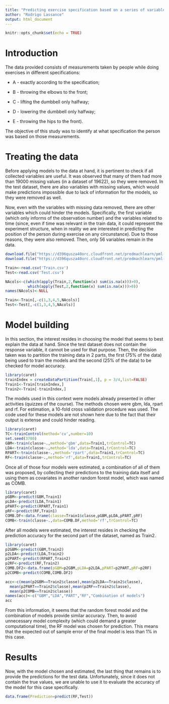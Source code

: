 ```yaml
---
title: "Predicting exercise specification based on a series of variables"
author: "Rodrigo Lassance"
output: html_document
---
```


```r
knitr::opts_chunk$set(echo = TRUE)
```

# Introduction
The data provided consists of measurements taken by people while doing exercises in different specifications:

* A - exactly according to the specification;

* B - throwing the elbows to the front;

* C - lifting the dumbbell only halfway;

* D - lowering the dumbbell only halfway;

* E - throwing the hips to the front).

The objective of this study was to identify at what specification the person was based on those measurements.

# Treating the data
Before applying models to the data at hand, it is pertinent to check if all collected variables are useful. It was observed that many of them had more than 19000 missing values (in a dataset of 19622), so they were removed. In the test dataset, there are also variables with missing values, which would make predictions impossible due to lack of information for the models, so they were removed as well.

Now, even with the variables with missing data removed, there are other variables which could hinder the models. Specifically, the first variable (which only informs of the observation number) and the variables related to time (since, even if time was relevant in the train data, it could represent the experiment structure, when in reality we are interested in predicting the position of the person during exercise on any circunstance). Due to those reasons, they were also removed. Then, only 56 variables remain in the data.

```r
download.file("https://d396qusza40orc.cloudfront.net/predmachlearn/pml-training.csv",'Train.csv')
download.file("https://d396qusza40orc.cloudfront.net/predmachlearn/pml-testing.csv",'Test.csv')

Train<-read.csv('Train.csv')
Test<-read.csv('Test.csv')

NAcols<-c(which(apply(Train,2,function(x) sum(is.na(x)))>0),
          which(apply(Test,2,function(x) sum(is.na(x)))>0))
names(NAcols)<-NULL

Train<-Train[,-c(1,3,4,5,NAcols)]
Test<-Test[,-c(1,3,4,5,NAcols)]
```

# Model building
In this section, the interest resides in choosing the model that seems to best explain the data at hand. Since the test dataset does not contain the response variable, it cannot be used for that purpose. Then, the decision taken was to partition the training data in 2 parts, the first (75% of the data) being used to train the models and the second (25% of the data) to be checked for model accuracy.
```r
library(caret)
trainIndex = createDataPartition(Train[,1], p = 3/4,list=FALSE)
Train1<-Train[trainIndex,]
Train2<-Train[-trainIndex,]
```

The models used in this context were models already presented in other activities (quizzes of the course). The methods chosen were gbm, lda, rpart and rf. For estimation, a 10-fold cross validation procedure was used. The code used for these models are not shown here due to the fact that their output is extense and could hinder reading.

```r
library(caret)
TC<-trainControl(method='cv',number=10)
set.seed(3780)
GBM<-train(classe~.,method='gbm',data=Train1,trControl=TC)
LDA<-train(classe~.,method='lda',data=Train1,trControl=TC)
RPART<-train(classe~.,method='rpart',data=Train1,trControl=TC)
RF<-train(classe~.,method='rf',data=Train1,trControl=TC)
```

Once all of those four models were estimated, a combination of all of them was proposed, by collecting their predictions to the training data itself and using them as covariates in another random forest model, which was named as COMB.

```r
library(caret)
pGBM<-predict(GBM,Train1)
pLDA<-predict(LDA,Train1)
pPART<-predict(RPART,Train1)
pRF<-predict(RF,Train1)
COMB.DF<-data.frame(classe=Train1$classe,pGBM,pLDA,pPART,pRF)
COMB<-train(classe~.,data=COMB.DF,method='rf',trControl=TC)
```
After all models were estimated, the interest resides in checking the prediction accuracy for the second part of the dataset, named as Train2.

```r
library(caret)
p2GBM<-predict(GBM,Train2)
p2LDA<-predict(LDA,Train2)
p2PART<-predict(RPART,Train2)
p2RF<-predict(RF,Train2)
COMB.DF2<-data.frame(pGBM=p2GBM,pLDA=p2LDA,pPART=p2PART,pRF=p2RF)
p2COMB<-predict(COMB,COMB.DF2)
```

```r
acc<-c(mean(p2GBM==Train2$classe),mean(p2LDA==Train2$classe),
  mean(p2PART==Train2$classe),mean(p2RF==Train2$classe),
  mean(p2COMB==Train2$classe))
names(acc)<-c("GBM","LDA","PART","RF","Combination of models")
acc
```

From this information, it seems that the random forest model and the combination of models provide similar accuracy. Then, to avoid unnecessary model complexity (which could demand a greater computational time), the RF model was chosen for prediction. This means that the expected out of sample error of the final model is less than 1% in this case.

# Results
Now, with the model chosen and estimated, the last thing that remains is to provide the predictions for the test data. Unfortunately, since it does not contain the true values, we are unable to use it to evaluate the accuracy of the model for this case specifically.
```r
data.frame(Prediction=predict(RF,Test))
```
